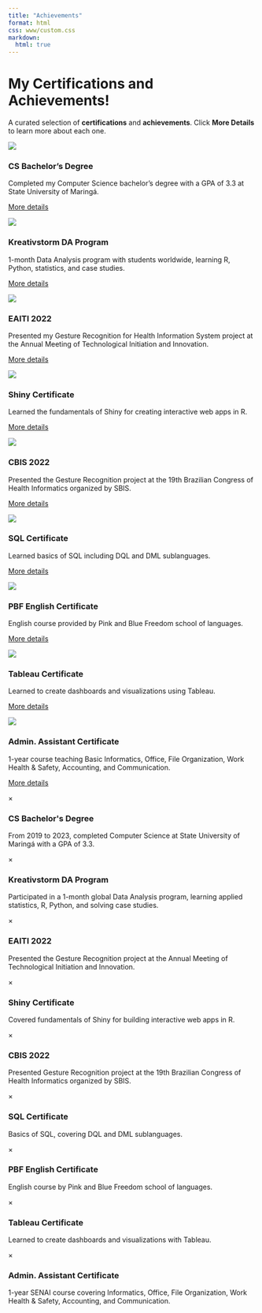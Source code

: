```yaml
---
title: "Achievements"
format: html
css: www/custom.css
markdown:
  html: true
---
```


# My Certifications and Achievements!

A curated selection of **certifications** and **achievements**. Click **More Details** to learn more about each one.

:::::: {.grid-container .projects-grid}

::: {.grid-card .project-card}
<img src="www/certificates/UEM.png"/>
<h3>CS Bachelor's Degree</h3>
<p>Completed my Computer Science bachelor's degree with a GPA of 3.3 at State University of Maringá.</p>
<p class="achievement-links">
<a href="#" onclick="document.getElementById('modal-uem').style.display='block'; return false;">More details</a>
</p>
:::

::: {.grid-card .project-card}
<img src="www/certificates/Kreativstorm.png"/>
<h3>Kreativstorm DA Program</h3>
<p>1-month Data Analysis program with students worldwide, learning R, Python, statistics, and case studies.</p>
<p class="achievement-links">
<a href="#" onclick="document.getElementById('modal-kreativstorm').style.display='block'; return false;">More details</a>
</p>
:::

::: {.grid-card .project-card}
<img src="www/certificates/EAITI 2022.png"/>
<h3>EAITI 2022</h3>
<p>Presented my Gesture Recognition for Health Information System project at the Annual Meeting of Technological Initiation and Innovation.</p>
<p class="achievement-links">
<a href="#" onclick="document.getElementById('modal-eaiti').style.display='block'; return false;">More details</a>
</p>
:::

::: {.grid-card .project-card}
<img src="www/certificates/R_Shiny.png"/>
<h3>Shiny Certificate</h3>
<p>Learned the fundamentals of Shiny for creating interactive web apps in R.</p>
<p class="achievement-links">
<a href="#" onclick="document.getElementById('modal-shiny').style.display='block'; return false;">More details</a>
</p>
:::

::: {.grid-card .project-card}
<img src="www/certificates/CBIS 2022.png"/>
<h3>CBIS 2022</h3>
<p>Presented the Gesture Recognition project at the 19th Brazilian Congress of Health Informatics organized by SBIS.</p>
<p class="achievement-links">
<a href="#" onclick="document.getElementById('modal-cbis').style.display='block'; return false;">More details</a>
</p>
:::

::: {.grid-card .project-card}
<img src="www/certificates/SQL.png"/>
<h3>SQL Certificate</h3>
<p>Learned basics of SQL including DQL and DML sublanguages.</p>
<p class="achievement-links">
<a href="#" onclick="document.getElementById('modal-sql').style.display='block'; return false;">More details</a>
</p>
:::

::: {.grid-card .project-card}
<img src="www/certificates/PBF.png"/>
<h3>PBF English Certificate</h3>
<p>English course provided by Pink and Blue Freedom school of languages.</p>
<p class="achievement-links">
<a href="#" onclick="document.getElementById('modal-pbf').style.display='block'; return false;">More details</a>
</p>
:::

::: {.grid-card .project-card}
<img src="www/certificates/Tableau.png"/>
<h3>Tableau Certificate</h3>
<p>Learned to create dashboards and visualizations using Tableau.</p>
<p class="achievement-links">
<a href="#" onclick="document.getElementById('modal-tableau').style.display='block'; return false;">More details</a>
</p>
:::

::: {.grid-card .project-card}
<img src="www/certificates/EBEP.png"/>
<h3>Admin. Assistant Certificate</h3>
<p>1-year course teaching Basic Informatics, Office, File Organization, Work Health & Safety, Accounting, and Communication.</p>
<p class="achievement-links">
<a href="#" onclick="document.getElementById('modal-ebep').style.display='block'; return false;">More details</a>
</p>
:::

::::::

<!-- Modals -->
```{=html}
<div id="modal-uem" class="modal">
  <div class="modal-content">
    <span class="close" onclick="document.getElementById('modal-uem').style.display='none'">&times;</span>
    <h3>CS Bachelor's Degree</h3>
    <p>From 2019 to 2023, completed Computer Science at State University of Maringá with a GPA of 3.3.</p>
  </div>
</div>
```

```{=html}
<div id="modal-kreativstorm" class="modal">
  <div class="modal-content">
    <span class="close" onclick="document.getElementById('modal-kreativstorm').style.display='none'">&times;</span>
    <h3>Kreativstorm DA Program</h3>
    <p>Participated in a 1-month global Data Analysis program, learning applied statistics, R, Python, and solving case studies.</p>
  </div>
</div>
```

```{=html}
<div id="modal-eaiti" class="modal">
  <div class="modal-content">
    <span class="close" onclick="document.getElementById('modal-eaiti').style.display='none'">&times;</span>
    <h3>EAITI 2022</h3>
    <p>Presented the Gesture Recognition project at the Annual Meeting of Technological Initiation and Innovation.</p>
  </div>
</div>
```

```{=html}
<div id="modal-shiny" class="modal">
  <div class="modal-content">
    <span class="close" onclick="document.getElementById('modal-shiny').style.display='none'">&times;</span>
    <h3>Shiny Certificate</h3>
    <p>Covered fundamentals of Shiny for building interactive web apps in R.</p>
  </div>
</div>
```

```{=html}
<div id="modal-cbis" class="modal">
  <div class="modal-content">
    <span class="close" onclick="document.getElementById('modal-cbis').style.display='none'">&times;</span>
    <h3>CBIS 2022</h3>
    <p>Presented Gesture Recognition project at the 19th Brazilian Congress of Health Informatics organized by SBIS.</p>
  </div>
</div>
```

```{=html}
<div id="modal-sql" class="modal">
  <div class="modal-content">
    <span class="close" onclick="document.getElementById('modal-sql').style.display='none'">&times;</span>
    <h3>SQL Certificate</h3>
    <p>Basics of SQL, covering DQL and DML sublanguages.</p>
  </div>
</div>
```

```{=html}
<div id="modal-pbf" class="modal">
  <div class="modal-content">
    <span class="close" onclick="document.getElementById('modal-pbf').style.display='none'">&times;</span>
    <h3>PBF English Certificate</h3>
    <p>English course by Pink and Blue Freedom school of languages.</p>
  </div>
</div>
```

```{=html}
<div id="modal-tableau" class="modal">
  <div class="modal-content">
    <span class="close" onclick="document.getElementById('modal-tableau').style.display='none'">&times;</span>
    <h3>Tableau Certificate</h3>
    <p>Learned to create dashboards and visualizations with Tableau.</p>
  </div>
</div>
```

```{=html}
<div id="modal-ebep" class="modal">
  <div class="modal-content">
    <span class="close" onclick="document.getElementById('modal-ebep').style.display='none'">&times;</span>
    <h3>Admin. Assistant Certificate</h3>
    <p>1-year SENAI course covering Informatics, Office, File Organization, Work Health & Safety, Accounting, and Communication.</p>
  </div>
</div>
```

<script> 
document.addEventListener("DOMContentLoaded", function () { 
    window.addEventListener("click", function (event) { 
        document.querySelectorAll(".modal").forEach(function (modal) { 
            if (event.target === modal) { 
                modal.style.display = "none"; 
            } 
        }); 
    }); 
}); 
</script>